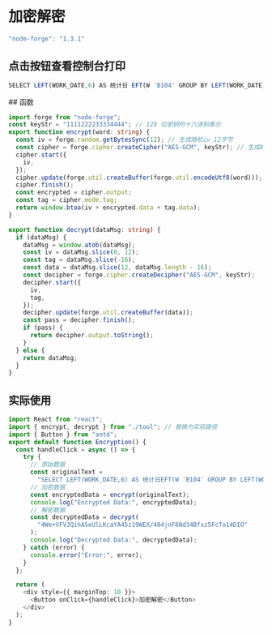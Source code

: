 # 加密解密

```js filename="使用 forge" copy
"node-forge": "1.3.1"
```

## 点击按钮查看控制台打印

```js filename="原始数据"  copy
SELECT LEFT(WORK_DATE,6) AS 统计日 EFT(W 'B104' GROUP BY LEFT(WORK_DATE,6) ORDER BY LEFT(WORK_DATE,6) DESC
```


<Encryption />
## 函数

```ts filename="components/encryption/forge.ts" copy
import forge from "node-forge";
const keyStr = "1111222233334444"; // 128 位密钥的十六进制表示
export function encrypt(word: string) {
  const iv = forge.random.getBytesSync(12); // 生成随机iv 12字节
  const cipher = forge.cipher.createCipher("AES-GCM", keyStr); // 生成AES-GCM模式的cipher对象 并传入密钥
  cipher.start({
    iv,
  });
  cipher.update(forge.util.createBuffer(forge.util.encodeUtf8(word)));
  cipher.finish();
  const encrypted = cipher.output;
  const tag = cipher.mode.tag;
  return window.btoa(iv + encrypted.data + tag.data);
}

export function decrypt(dataMsg: string) {
  if (dataMsg) {
    dataMsg = window.atob(dataMsg);
    const iv = dataMsg.slice(0, 12);
    const tag = dataMsg.slice(-16);
    const data = dataMsg.slice(12, dataMsg.length - 16);
    const decipher = forge.cipher.createDecipher("AES-GCM", keyStr);
    decipher.start({
      iv,
      tag,
    });
    decipher.update(forge.util.createBuffer(data));
    const pass = decipher.finish();
    if (pass) {
      return decipher.output.toString();
    }
  } else {
    return dataMsg;
  }
}
```

## 实际使用

```ts filename="components/encryption/index.tsx" copy
import React from "react";
import { encrypt, decrypt } from "./tool"; // 替换为实际路径
import { Button } from "antd";
export default function Encryption() {
  const handleClick = async () => {
    try {
      // 原始数据
      const originalText =
        "SELECT LEFT(WORK_DATE,6) AS 统计日EFT(W 'B104' GROUP BY LEFT(WORK_DATE,6) ORDER BY LEFT(WORK_DATE,6) DESC";
      // 加密数据
      const encryptedData = encrypt(originalText);
      console.log("Encrypted Data:", encryptedData);
      // 解密数据
      const decryptedData = decrypt(
        "4We+VFVJQihASeUlLKcaYA45z19WEX/404jnF6Nd34Bfxz5FcTo14DIO"
      );
      console.log("Decrypted Data:", decryptedData);
    } catch (error) {
      console.error("Error:", error);
    }
  };

  return (
    <div style={{ marginTop: 10 }}>
      <Button onClick={handleClick}>加密解密</Button>
    </div>
  );
}
```
